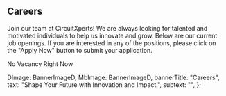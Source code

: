 <CareerStyle>
<Banner banner={banner} />
  <div className="container">
    <div className="main-content">
      <h2 className="h2">Careers</h2>
      <p className="h4">
        Join our team at CircuitXperts! We are always looking for talented and
        motivated individuals to help us innovate and grow. Below are our
        current job openings. If you are interested in any of the positions,
        please click on the "Apply Now" button to submit your application.
      </p>
      <p className="h2 text-center mt-3 mb-2">No Vacancy Right Now</p>
    </div>
  </div>
</CareerStyle>


  DImage: BannerImageD,
  MbImage: BannerImageD,
  bannerTitle: "Careers",
  text: "Shape Your Future with Innovation and Impact.",
  subtext: "",
};

